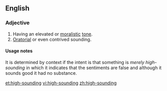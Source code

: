 ==English==

===Adjective===
{{en-adj|-}}

#Having an elevated or [[moralistic]] [[tone]].
#[[oratorial|Oratorial]] or even contrived sounding.

====Usage notes====
It is determined by context if the intent is that something is ''merely high-sounding'' in which it indicates that the sentiments are false and although it sounds good it had no substance.

[[et:high-sounding]]
[[vi:high-sounding]]
[[zh:high-sounding]]